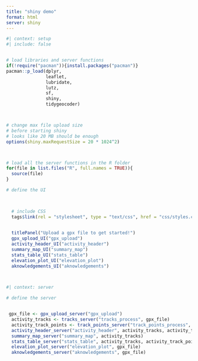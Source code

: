 ```yaml
---
title: "shiny demo"
format: html
server: shiny
---
```



```r
#| context: setup
#| include: false


# load libraries and server functions
if(!require("pacman")){install.packages("pacman")}
pacman::p_load(dplyr,
               leaflet,
               lubridate,
               lutz,
               sf,
               shiny,
               tidygeocoder)



# change max file upload size
# before starting shiny
# looks like 20 MB should be enough
options(shiny.maxRequestSize = 20 * 1024^2)



# load all the server functions in the R folder
for(file in list.files("R", full.names = TRUE)){
  source(file)
}


```

```r
# define the UI


  
  # include CSS
  tags$link(rel = "stylesheet", type = "text/css", href = "css/styles.css")
  

  titlePanel("Upload a gpx file to get started!")
  gpx_upload_UI("gpx_upload")
  activity_header_UI("activity_header")
  summary_map_UI("summary_map")
  stats_table_UI("stats_table")
  elevation_plot_UI("elevation_plot")
  aknowledgements_UI("aknowledgements")
  



```

```r
#| context: server

# define the server


 gpx_file <- gpx_upload_server("gpx_upload")
  activity_tracks <- tracks_server("tracks_process", gpx_file)
  activity_track_points <- track_points_server("track_points_process", gpx_file)
  activity_header_server("activity_header", activity_tracks, activity_track_points)
  summary_map_server("summary_map", activity_tracks)
  stats_table_server("stats_table", activity_tracks, activity_track_points)
  elevation_plot_server("elevation_plot", gpx_file)
  aknowledgements_server("aknowledgements", gpx_file)




```

